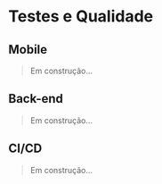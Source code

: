 # Testes e Qualidade

## Mobile

> Em construção...

## Back-end

> Em construção...

## CI/CD

> Em construção...
